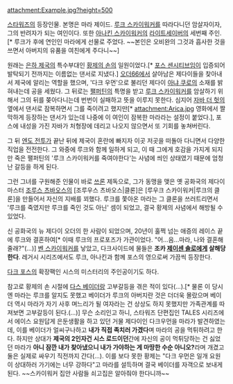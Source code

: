 attachment:Example.jpg?height=500

[[스타워즈]]의 등장인물.
본명은 마라 제이드. 
[[루크 스카이워커]]를 따라다니던 암살자이자, 그의 반려자가 되는 여인이다. 
또한 [[아나킨 스카이워커]]의 [[라이트세이버]]의 세번째 주인.[* 루크가 후에 연인인 마라에게 선물로 주었다. ~~본인은 오비완의 그것과 흡사한 것을 쓰면서 아버지의 유품을 여친에게 주다니~~]

원래는 [[은하 제국]]의 특수부대인 [[황제의 손]]의 일원이었다.[* [[포스 센시티브]]임이 입증되어 발탁되기 전까지는 이름없는 댄서로 지냈다.] [[오더66]]에서 살아남은 제다이들을 찾아내서 제국에 알리는 역할을 했으며, '다크 우먼'으로 불리던 제다이 [[아냐 쿠로]]의 소재를 밝혀내는데 공을 세웠다. 그 뒤로는 [[팰퍼틴]]의 특명을 받고 [[루크 스카이워커]]를 암살하기 위해서 그의 뒤를 쫒아다니는데 번번이 실패하고 뜻을 이루지 못한다. 심지어 [[자바 더 헛]]의 옆에서 댄서로 잠복하면서 그를 죽이려고 했지만[* attachment:Arica.jpg 영화에서 짤막하게 등장하는 댄서가 있는데 나중에 이 여인이 잠복한 마라라는 설정이 붙었다.], 포스에 내성을 가진 자바가 처형장에 데리고 나오지 않으면서 또 기회를 놓쳐버린다.

그 뒤 [[엔도 전투]]가 끝난 뒤에 제국이 혼란에 빠지자 이곳 저곳을 떠돌아 다니면서 다양한 직업을 전전한다. 그 와중에 루크와 함께 일하게 되고, 이 때 그에게 호감을 가지게 되지만 죽은 팰퍼틴의 '루크 스카이워커를 죽여야한다'는 사념에 씌인 상태였기 때문에 엄청난 갈등을 하게 된다.

그런 그녀를 구원해준 인물이 바로 [[쓰론]] 제독으로, 그가 동맹을 맺은 옛 공화국의 제다이 마스터 [[조루스 츠바오스]]의 [조루우스 츠바오스|클론]은 [루우크 스카이워커|루크의 클론]을 만들어서 자신의 지배를 꾀했다. 루크를 쫓아온 마라는 그 클론을 쓰러트리면서 '루크를 죽였지만 루크를 죽인 것도 아닌' 셈이 되었고, 결국 황제의 사념에서 해방될 수 있었다. 

신 공화국의 뉴 제다이 오더의 한 사람이 되었으며, 20년이 훌쩍 넘는 애증의 레이스 끝에 루크와 결혼하여[* 이때 루크의 프로포즈가 가관이었다. "어...음...마라, 나와 결혼해줄래?"(...)] [[벤 스카이워커]]를 낳았고, 다크사이드에 물들은 '''조카 [[제이센 솔로]]에게 살해당한다'''. 레거시 시리즈에서도 루크, 아나킨과 함께 포스의 영으로써 가끔씩 등장한다.

[[다크 포스]]의 확장팩인 시스의 미스터리의 주인공이기도 하다.

참고로 황제의 손 시절에 [[다스 베이더]]랑 고부갈등을 겪은 적이 있다(…).[* 물론 이 당시엔 마라는 루크를 알지도 못했고 베이더가 루크의 아버지란 것은 더더욱 몰랐으며 베이더 역시 마라가 자기 사후 며느리가 될 여자라는 건 상상도 하지 못했지만 가족관계를 따져보면 고부갈등이 된다.(…)] 무슨 소리인고 하니, 스타워즈 단편집인 TALES 시리즈에서 에이스 요원답게 은둔생활을 하고 있던 거물 제다이인 다크우먼을 마라가 발견하였는데, 이를 베이더가 얼씨구나하고 '''내가 직접 족치러 가겠다'''며 마라의 공을 먹튀하려고 한다. 하지만 상대가 '''제국의 2인자건 시스 로드이던'''간에 자신의 공이 먹튀당하는 건 싫었던 마라가 '''아니 잠깐 내가 찾아냈으니 내가 가야하는 게 마땅한 수순 아니오?'''라며 개겼고 둘은 실제로 싸우기 직전까지 간다(…). 이를 보다 못한 황제는 "다크 우먼은 일개 요원이 상대하러 가기에는 너무 강하다"고 마라를 설득하며 결국 베이더를 자객으로 보내게 된다. ~~스카이워커 집안 사람들 쇠고집은 알아줘야 한다니까~~
